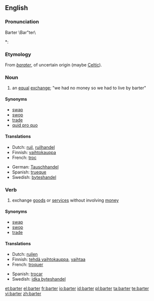{{wikipedia}}
==English==

===Pronunciation===
Barter \Bar"ter\
*: {{rhymes|ɑː(r)tə(r)}}

===Etymology===
From {{etyl|fro}} ''[[barater]]'', of uncertain origin (maybe [[Celtic]]).

===Noun===
{{en-noun}}

# an [[equal]] [[exchange]]; "we had no money so we had to live by barter"

====Synonyms====
* [[swap]]
* [[swop]]
* [[trade]]
* [[quid pro quo]]

====Translations====
{{trans-top|an equal exchange}}
* Dutch: [[ruil]], [[ruilhandel]]
* Finnish: [[vaihtokauppa]]
* French: [[troc]] {{m}}
{{trans-mid}}
* German: [[Tauschhandel]] {{m}}
* Spanish: [[trueque]]
* Swedish: [[byteshandel]] {{c}}
{{trans-bottom}}

===Verb===
{{en-verb}}

# exchange [[goods]] or [[services]] without involving [[money]]

====Synonyms====
* [[swap]]
* [[swop]]
* [[trade]]

====Translations====
{{trans-top|exchange goods or services without involving money}}
* Dutch: [[ruilen]]
* Finnish: [[tehdä vaihtokauppa]], [[vaihtaa]]
* French: [[troquer]]
{{trans-mid}}
* Spanish: [[trocar]]
* Swedish: [[idka byteshandel]]
{{trans-bottom}}

[[et:barter]]
[[el:barter]]
[[fr:barter]]
[[io:barter]]
[[id:barter]]
[[pl:barter]]
[[ta:barter]]
[[te:barter]]
[[vi:barter]]
[[zh:barter]]